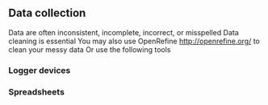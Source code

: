 ##	Data collection
Data are often inconsistent, incomplete, incorrect, or misspelled
Data cleaning is essential
You may also use OpenRefine [http://openrefine.org/](http://openrefine.org/) to 
clean your messy data Or use the following tools 

###	Logger devices


###	Spreadsheets
